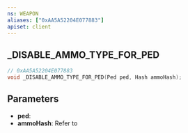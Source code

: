 ```yaml
---
ns: WEAPON
aliases: ["0xAA5A52204E077883"]
apiset: client
---
```

## _DISABLE_AMMO_TYPE_FOR_PED

```c
// 0xAA5A52204E077883
void _DISABLE_AMMO_TYPE_FOR_PED(Ped ped, Hash ammoHash);
```


## Parameters
* **ped**:
* **ammoHash**: Refer to <EmbeddedEnum name="eAmmoType" />
